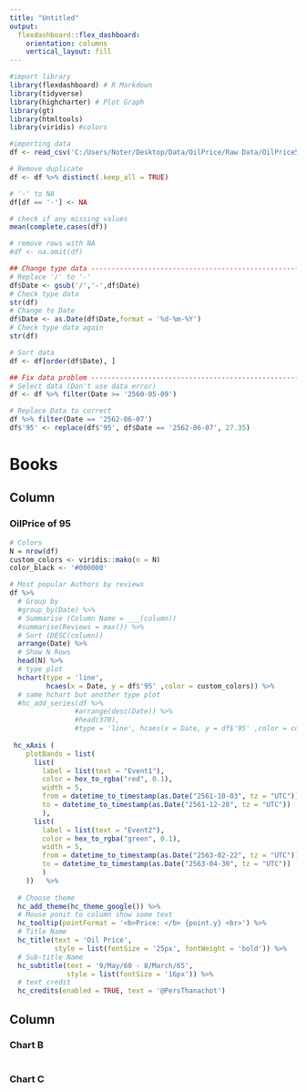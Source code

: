 ---
title: "Untitled"
output: 
  flexdashboard::flex_dashboard:
    orientation: columns
    vertical_layout: fill
---

```{r setup, include=FALSE}
#import library
library(flexdashboard) # R Markdown
library(tidyverse) 
library(highcharter) # Plot Graph
library(gt)
library(htmltools) 
library(viridis) #colors
```

```{r}
#importing data
df <- read_csv('C:/Users/Noter/Desktop/Data/OilPrice/Raw Data/OilPrice58_65.csv')

# Remove duplicate
df <- df %>% distinct(.keep_all = TRUE)

# '-' to NA
df[df == '-'] <- NA

# check if any missing values
mean(complete.cases(df)) 

# remove rows with NA
#df <- na.omit(df) 

## Change type data ------------------------------------------------------------
# Replace '/' to '-'
df$Date <- gsub('/','-',df$Date)
# Check type data
str(df)
# Change to Date
df$Date <- as.Date(df$Date,format = '%d-%m-%Y')
# Check type data again
str(df)

# Sort data
df <- df[order(df$Date), ]

## Fix data problem ------------------------------------------------------------
# Select data (Don't use data error) 
df <- df %>% filter(Date >= '2560-05-09')

# Replace Data to correct
df %>% filter(Date == '2562-06-07')
df$'95' <- replace(df$'95', df$Date == '2562-06-07', 27.35)
```

# Books

## Column {.tabset .tabset-fade data-width="650"}

### OilPrice of 95

```{r}
# Colors
N = nrow(df)
custom_colors <- viridis::mako(n = N)
color_black <- '#000000'

# Most popular Authors by reviews
df %>% 
  # Group by
  #group_by(Date) %>% 
  # Summarise (Column Name = ___(column))
  #summarise(Reviews = max()) %>%
  # Sort (DESC(column))
  arrange(Date) %>%
  # Show N Rows
  head(N) %>%
  # type plot
  hchart(type = 'line',
         hcaes(x = Date, y = df$'95' ,color = custom_colors)) %>%
  # same hchart but another type plot
  #hc_add_series(df %>% 
                #arrange(desc(Date)) %>% 
                #head(370),
                #type = 'line', hcaes(x = Date, y = df$'95' ,color = color_black ))  %>% 
  
 hc_xAxis (
    plotBands = list(
      list(
        label = list(text = "Event1"),
        color = hex_to_rgba("red", 0.1),
        width = 5,
        from = datetime_to_timestamp(as.Date("2561-10-03", tz = "UTC")),
        to = datetime_to_timestamp(as.Date("2561-12-28", tz = "UTC"))
        ),
      list(
        label = list(text = "Event2"),
        color = hex_to_rgba("green", 0.1),
        width = 5,
        from = datetime_to_timestamp(as.Date("2563-02-22", tz = "UTC")),
        to = datetime_to_timestamp(as.Date("2563-04-30", tz = "UTC"))
        )
    ))   %>%
  
  # Choose theme
  hc_add_theme(hc_theme_google()) %>% 
  # Mouse ponit to column show some text
  hc_tooltip(pointFormat = '<b>Price: </b> {point.y} <br>') %>% 
  # Title Name
  hc_title(text = 'Oil Price',
           style = list(fontSize = '25px', fontWeight = 'bold')) %>%
  # Sub-title Name
  hc_subtitle(text = '9/May/60 - 8/March/65',
              style = list(fontSize = '16px')) %>%
  # text credit
  hc_credits(enabled = TRUE, text = '@PersThanachot')
```

## Column {data-width="350"}

### Chart B

```{r}

```

### Chart C

```{r}

```
